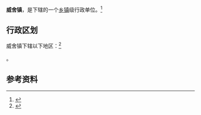 {{中国乡级行政区
|景观照片文件名 = 
|景观照片描述 = 
|汉语拼音 = 
|其他语言 = 
|其他语言名称 = 
|旧称 = 
|地名出处 = 
|位置图文件名 = 
|位置图描述 = 
|自定义图片= 
|建置时间 = 
|政府驻地 = 
|毗邻 = 
|总面积 = 
|总人口 = 
|总人口年份 = 
|户籍人口 = 
|户籍人口年份 = 
|常住人口 = 
|常住人口年份 = 
|人口密度 = 
|GDP = 
|GDP年份 = 
|邮政编码 = 
|电话区号 = 859
|官方网站 = 
|网站名称 = 
|52/23/01/109/000}}

'''威舍镇'''，是{{PRC admin/fullname|52/23/01/109/000|3}}下辖的一个[[乡镇|乡镇]]级行政单位。<ref>{{PRC admin/ref sgc|{{PRC admin/parent|52/23/01/109/000}}}}</ref>

== 行政区划 ==

威舍镇下辖以下地区：<ref>{{PRC admin/ref sgc|52/23/01/109/000}}</ref>

{{PRC admin/children|52/23/01/109/000}}。

== 参考资料 ==

{{reflist}}

{{行政区划小作品}}
{{PRC admin/navcat|52/23/01/109/000}}